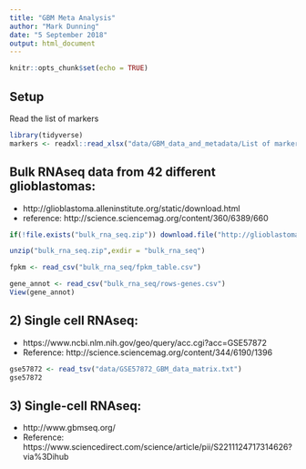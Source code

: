 ```yaml
---
title: "GBM Meta Analysis"
author: "Mark Dunning"
date: "5 September 2018"
output: html_document
---
```


```r
knitr::opts_chunk$set(echo = TRUE)
```

## Setup

Read the list of markers


```r
library(tidyverse)
markers <- readxl::read_xlsx("data/GBM_data_and_metadata/List of markers.xlsx")
```

## Bulk RNAseq data from 42 different glioblastomas:

- http://glioblastoma.alleninstitute.org/static/download.html 
- reference: http://science.sciencemag.org/content/360/6389/660

```r
if(!file.exists("bulk_rna_seq.zip")) download.file("http://glioblastoma.alleninstitute.org/api/v2/well_known_file_download/305873915",destfile="bulk_rna_seq.zip")

unzip("bulk_rna_seq.zip",exdir = "bulk_rna_seq")

fpkm <- read_csv("bulk_rna_seq/fpkm_table.csv")

gene_annot <- read_csv("bulk_rna_seq/rows-genes.csv")
View(gene_annot)
```

## 2) Single cell RNAseq:

- https://www.ncbi.nlm.nih.gov/geo/query/acc.cgi?acc=GSE57872
- Reference: http://science.sciencemag.org/content/344/6190/1396

```r
gse57872 <- read_tsv("data/GSE57872_GBM_data_matrix.txt")
gse57872
```


## 3) Single-cell RNAseq:

- http://www.gbmseq.org/
- Reference: https://www.sciencedirect.com/science/article/pii/S2211124717314626?via%3Dihub